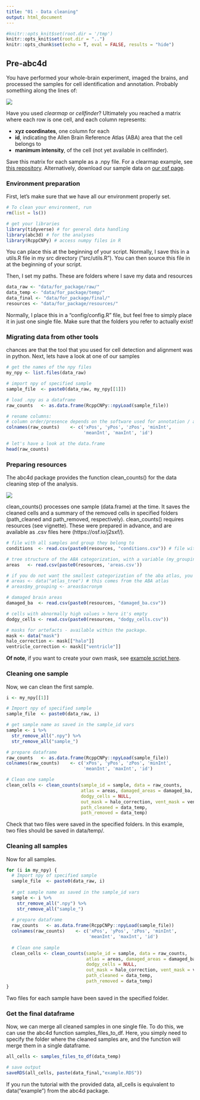 ```yaml
---
title: "01 - Data cleaning"
output: html_document
---
```

```r
#knitr::opts_knit$set(root.dir = '/tmp')
knitr::opts_knit$set(root.dir = "..")
knitr::opts_chunk$set(echo = T, eval = FALSE, results = "hide")
```

## Pre-abc4d
You have performed your whole-brain experiment, imaged the brains, and processed the samples for cell identification and annotation. Probably something along the lines of: 

![](img/preabc4d.svg)

Have you used *clearmap* or *cellfinder*? Ultimately you reached a matrix where each row is one cell, and each column represents: 

- **xyz coordinates**, one column for each
- **id**, indicating the Allen Brain Reference Atlas (ABA) area that the cell belongs to
- **manimum intensity**, of the cell (not yet available in cellfinder).


Save this matrix for each sample as a .npy file. For a clearmap example, see [this repository](https://github.com/heike-s/clearmap_processing). Alternatively, download our sample data on [our osf page](https://osf.io/j2sxf/).


### Environment preparation
First, let's make sure that we have all our environment properly set. 

```r
# To clean your environment, run
rm(list = ls())

# get your libraries
library(tidyverse) # for general data handling
library(abc3d) # for the analyses
library(RcppCNPy) # access numpy files in R

```

You can place this at the beginning of your script. Normally, I save this in a utils.R file in my src directory ("src/utils.R"). You can then source this file in at the beginning of your script. 

Then, I set my paths. These are folders where I save my data and resources

```r
data_raw <- "data/for_package/raw/"
data_temp <- "data/for_package/temp/"
data_final <- "data/for_package/final/"
resources <- "data/for_package/resources/"
```

Normally, I place this in a "config/config.R" file, but feel free to simply place it in just one single file. Make sure that the folders you refer to actually exist!

### Migrating data from other tools
chances are that the tool that you used for cell detection and alignment was in python. 
Next, lets have a look at one of our samples

```r
# get the names of the npy files
my_npy <- list.files(data_raw)

# import npy of specified sample
sample_file  <- paste0(data_raw, my_npy[[1]])

# load .npy as a dataframe
raw_counts   <- as.data.frame(RcppCNPy::npyLoad(sample_file))

# rename columns: 
# column order/presence depends on the software used for annotation / alignment
colnames(raw_counts)    <- c('xPos', 'yPos', 'zPos', 'minInt',
                             'meanInt', 'maxInt', 'id')

# let's have a look at the data.frame
head(raw_counts)
```

  
### Preparing resources
The abc4d package provides the function clean_counts() for the data cleaning step of the analysis.

![](img/abc4d_datacleaning.svg)


clean_counts() processes one sample (data.frame) at the time. It saves the cleaned cells and a summary of the removed cells in specified folders (path_cleaned and path_removed, respectively). 
clean_counts() requires resources (see vignette). These were prepared in advance, and are available as .csv files here (https://osf.io/j2sxf/).

```r
# file with all samples and group they belong to
conditions  <- read.csv(paste0(resources, "conditions.csv")) # file with all samples

# tree structure of the ABA categorization, with a variable (my_grouping) with the wanted spatial resolution - see vignette
areas   <- read.csv(paste0(resources, 'areas.csv'))

# if you do not want the smallest categorization of the aba atlas, you can simply:
# areas <- data("atlas_tree") # this comes from the ABA atlas
# areas$my_grouping <- areas$acronym

# damaged brain areas
damaged_ba  <- read.csv(paste0(resources, "damaged_ba.csv")) 

# cells with abnormally high values > here it's empty
dodgy_cells <- read.csv(paste0(resources, "dodgy_cells.csv"))

# masks for artefacts - available within the package. 
mask <- data("mask")
halo_correction <- mask[["halo"]]
ventricle_correction <- mask[["ventricle"]]

```

**Of note**, if you want to create your own mask, see [example script here](https://github.com/valeriabonapersona/footshock_brain/tree/main/py).


### Cleaning one sample
Now, we can clean the first sample.

```r
i <- my_npy[[1]]

# Import npy of specified sample
sample_file  <- paste0(data_raw, i)

# get sample name as saved in the sample_id vars
sample <- i %>% 
  str_remove_all(".npy") %>% 
  str_remove_all("sample_")

# prepare dataframe
raw_counts   <- as.data.frame(RcppCNPy::npyLoad(sample_file))
colnames(raw_counts)    <- c('xPos', 'yPos', 'zPos', 'minInt',
                             'meanInt', 'maxInt', 'id')

# Clean one sample
clean_cells <- clean_counts(sample_id = sample, data = raw_counts,
                            atlas = areas, damaged_areas = damaged_ba,
                            dodgy_cells = NULL,
                            out_mask = halo_correction, vent_mask = ventricle_correction,
                            path_cleaned = data_temp, 
                            path_removed = data_temp)
```

Check that two files were saved in the specified folders. In this example, two files should be saved in data/temp/.

### Cleaning all samples
Now for all samples.
```r

for (i in my_npy) {
  # Import npy of specified sample
  sample_file  <- paste0(data_raw, i)
  
  # get sample name as saved in the sample_id vars
  sample <- i %>% 
    str_remove_all(".npy") %>% 
    str_remove_all("sample_")
  
  # prepare dataframe
  raw_counts   <- as.data.frame(RcppCNPy::npyLoad(sample_file))
  colnames(raw_counts)    <- c('xPos', 'yPos', 'zPos', 'minInt',
                               'meanInt', 'maxInt', 'id')
  
  # Clean one sample
  clean_cells <- clean_counts(sample_id = sample, data = raw_counts,
                              atlas = areas, damaged_areas = damaged_ba,
                              dodgy_cells = NULL,
                              out_mask = halo_correction, vent_mask = ventricle_correction,
                              path_cleaned = data_temp, 
                              path_removed = data_temp)
}

```

Two files for each sample have been saved in the specified folder. 

### Get the final dataframe
Now, we can merge all cleaned samples in one single file. To do this, we can use the abc4d function samples_files_to_df. Here, you simply need to specify the folder where the cleaned samples are, and the function will merge them in a single dataframe.

```r
all_cells <- samples_files_to_df(data_temp)

# save output
saveRDS(all_cells, paste(data_final,"example.RDS"))
```

If you run the tutorial with the provided data, all_cells is equivalent to data("example") from the abc4d package.

